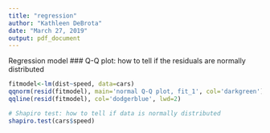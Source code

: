 ```yaml
---
title: "regression"
author: "Kathleen DeBrota"
date: "March 27, 2019"
output: pdf_document
---
```


Regression model
### Q-Q plot: how to tell if the residuals are normally distributed
```r
fitmodel<-lm(dist~speed, data=cars)
qqnorm(resid(fitmodel), main='normal Q-Q plot, fit_1', col='darkgreen')
qqline(resid(fitmodel), col='dodgerblue', lwd=2)

# Shapiro test: how to tell if data is normally distributed
shapiro.test(cars$speed)
```

